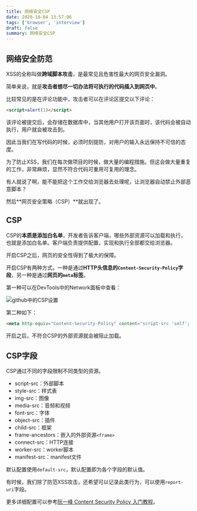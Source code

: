 ```yaml
---
title: 网络安全CSP
date: 2020-10-04 13:57:06
tags: ['browser', 'interview']
draft: false
summary: 网络安全CSP
---
```


## 网络安全防范

XSS的全称叫做**跨域脚本攻击**，是最常见且危害性最大的网页安全漏洞。

简单来说，就是**攻击者想尽一切办法将可执行的代码插入到网页中**。

比较常见的是在评论功能中，攻击者可以在评论区提交以下评论：

``` html
<script>alert(1)</script>
```

该评论被提交后，会存储在数据库中，当其他用户打开该页面时，该代码会被自动执行，用户就会被攻击到。

因此当我们在写代码的时候，必须时刻提防，对用户的输入永远保持不可信的态度。

为了防止XSS，我们在每次做项目的时候，做大量的编程措施。但这会做大量重复的工作，非常麻烦，显然不符合代码可重用可复用的理念。

有人就说了啊，能不能把这个工作交给浏览器去处理呢，让浏览器自动禁止外部恶意脚本？

然后**网页安全策略（CSP）**就出现了。

## CSP

CSP的**本质是添加白名单**，开发者告诉客户端，哪些外部资源可以加载和执行，也就是添加白名单。客户端负责提供配置，实现和执行全部都交给浏览器。

开启CSP之后，网页的安全性得到了极大的保障。

开启CSP有两种方式。一种是通过**HTTP头信息的`Content-Security-Policy`字段**，另一种是通过**网页的`meta`标签**。

第一种可以在DevTools中的Network面板中查看：

![github中的CSP设置](/static/网络安全CSP/0.png)

第二种如下：

``` html
<meta http-equiv="Content-Security-Policy" content="script-src 'self'; object-src 'none'; style-src cdn.example.org third-party.org; child-src https:">
```

开启之后，不符合CSP的外部资源就会被阻止加载。

## CSP字段

CSP通过不同的字段限制不同类型的资源。

- script-src：外部脚本
- style-src：样式表
- img-src：图像
- media-src：音频和视频
- font-src：字体
- object-src：插件
- child-src：框架
- frame-ancestors：嵌入的外部资源``<frame>``
- connect-src：HTTP连接
- worker-src：worker脚本
- manifest-src：manifest文件

默认配置使用`default-src`，默认配置即为各个字段的默认值。

有时候，我们除了防范XSS攻击，还希望可以记录此类行为，可以使用`report-uri`字段。

更多详细配置可以参考[阮一峰 Content Security Policy 入门教程](http://www.ruanyifeng.com/blog/2016/09/csp.html)。